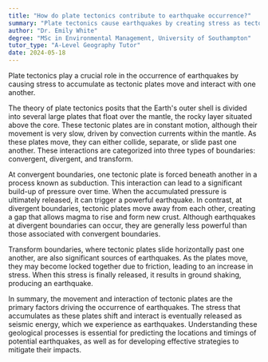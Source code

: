 ```yaml
---
title: "How do plate tectonics contribute to earthquake occurrence?"
summary: "Plate tectonics cause earthquakes by creating stress as tectonic plates move and interact, leading to the accumulation of tension that eventually results in seismic activity."
author: "Dr. Emily White"
degree: "MSc in Environmental Management, University of Southampton"
tutor_type: "A-Level Geography Tutor"
date: 2024-05-18
---
```


Plate tectonics play a crucial role in the occurrence of earthquakes by causing stress to accumulate as tectonic plates move and interact with one another.

The theory of plate tectonics posits that the Earth's outer shell is divided into several large plates that float over the mantle, the rocky layer situated above the core. These tectonic plates are in constant motion, although their movement is very slow, driven by convection currents within the mantle. As these plates move, they can either collide, separate, or slide past one another. These interactions are categorized into three types of boundaries: convergent, divergent, and transform.

At convergent boundaries, one tectonic plate is forced beneath another in a process known as subduction. This interaction can lead to a significant build-up of pressure over time. When the accumulated pressure is ultimately released, it can trigger a powerful earthquake. In contrast, at divergent boundaries, tectonic plates move away from each other, creating a gap that allows magma to rise and form new crust. Although earthquakes at divergent boundaries can occur, they are generally less powerful than those associated with convergent boundaries.

Transform boundaries, where tectonic plates slide horizontally past one another, are also significant sources of earthquakes. As the plates move, they may become locked together due to friction, leading to an increase in stress. When this stress is finally released, it results in ground shaking, producing an earthquake.

In summary, the movement and interaction of tectonic plates are the primary factors driving the occurrence of earthquakes. The stress that accumulates as these plates shift and interact is eventually released as seismic energy, which we experience as earthquakes. Understanding these geological processes is essential for predicting the locations and timings of potential earthquakes, as well as for developing effective strategies to mitigate their impacts.
    
